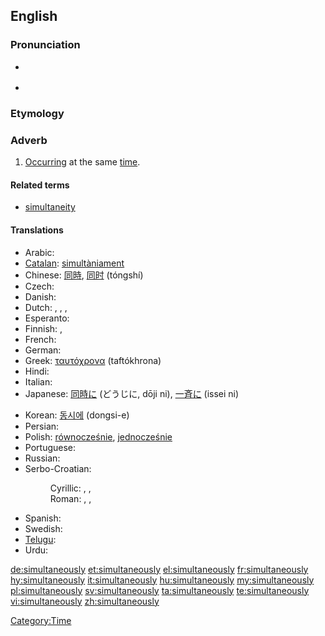 ==English==

===Pronunciation===
* {{a|UK}} {{IPA|/ˌsɪməlˈteɪnɪəsli/}}
* {{a|US}} {{IPA|/ˌsaɪməlˈteɪnɪəsli/}}

===Etymology===
{{suffix|simultaneous|ly}}

===Adverb===
{{en-adv|-}}

# [[occur|Occurring]] at the same [[time]].

====Related terms====
* [[simultaneity]]

====Translations====
{{trans-top|occurring at the same time}}
* Arabic: {{Arab|[[معا|معًا]]}} {{IPAchar|(máʕan)}}
* [[Catalan]]: [[simultàniament]]
* Chinese: [[同時]], [[同时]] (tóngshí)
* Czech: {{t+|cs|zároveň}}
* Danish: {{t-|da|samtidigt}}
* Dutch: {{t+|nl|tegelijkertijd}}, {{t-|nl|tegelijk}}, {{t+|nl|simultaan}}, {{t-|nl|gelijktijdig}}
* Esperanto: {{t|eo|samtempe}}
* Finnish: {{t-|fi|yhtä aikaa}}, {{t-|fi|samanaikaisesti}}
* French: {{t+|fr|simultanément}}
* German: {{t+|de|gleichzeitig}}
* Greek: [[ταυτόχρονα]] (taftókhrona)
* Hindi: {{t|hi|एक बार में|tr=ek baar meN|xs=Hindi}}
* Italian: {{t+|it|simultaneamente}}
* Japanese: [[同時に]] (どうじに, dōji ni), [[一斉に]] (issei ni)
{{trans-mid}}
* Korean: [[동시에]] (dongsi-e)
* Persian: {{t|fa|همزمان|xs=Persian}}
* Polish: [[równocześnie]], [[jednocześnie]]
* Portuguese: {{t+|pt|simultaneamente}}
* Russian: {{t+|ru|одновременно|tr=odnovrémmeno}}
* Serbo-Croatian:
*: Cyrillic: {{t-|sh|симултано|alt=си̏мулта̄но}}, {{t-|sh|истовремено|alt=исто̀времено}}, {{t-|sh|истодобно|alt=исто̀добно}}
*: Roman: {{t-|sh|simultano|alt=sȉmultāno}}, {{t-|sh|istovremeno|alt=istòvremeno}}, {{t-|sh|istodobno|alt=istòdobno}}
* Spanish: {{t-|es|simultáneamente}}
* Swedish: {{t+|sv|samtidigt}}
* [[Telugu]]: {{t|te|ఒకేసారి|tr=okEsaari}}
* Urdu: {{t|ur|ایک بار میں|tr=ek baar meN|xs=Urdu}}
{{trans-bottom}}

[[Category:Time]]

[[de:simultaneously]]
[[et:simultaneously]]
[[el:simultaneously]]
[[fr:simultaneously]]
[[hy:simultaneously]]
[[it:simultaneously]]
[[hu:simultaneously]]
[[my:simultaneously]]
[[pl:simultaneously]]
[[sv:simultaneously]]
[[ta:simultaneously]]
[[te:simultaneously]]
[[vi:simultaneously]]
[[zh:simultaneously]]